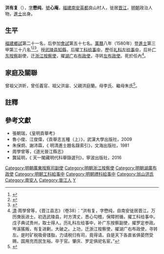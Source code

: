 {{明清人物信息框
| 姓名 = 洪有復
| 原名 =
| 圖片名稱= 
| 圖片大小 =
| 圖片說明 = 
| 最高職務 =
| 國家 = 大明 
| 爵位 =
| 籍貫 = [[福建等處承宣布政使司|福建]][[南安|南安縣]]
| 族裔 = 漢族
| 字號 = 字懋纯，號心庵
| 諡號 =
| 出生日期 = [[嘉靖|嘉靖]]十九年（1540年）
| 出生地點 = [[福建等處承宣布政使司|福建]][[南安|南安縣]]
| 逝世日期 = [[萬曆|萬曆]]三十年（1602年）
| 逝世地點 = [[湖廣等處承宣布政使司|湖廣]][[江夏縣|江夏縣]]（今[[湖北|湖北]][[武昌區|武昌區]]）
| 墓葬 =
| 配偶 = 
| 親屬 = 曾祖父洪昕、祖父洪宙、父親洪庭蘭。母李氏、繼母朱氏
| 出身 =
* 萬曆八年庚辰科進士
| 經歷 =
| 著作 =  
}}
'''洪有复'''（{{bd|1540年||1602年|catIdx=H洪}}），[[表字|字]]'''懋纯'''，[[號|號]]'''心庵'''，[[福建等處承宣布政使司|福建]][[南安|南安]][[英都鎮|英都]]良山村人，徙居[[晉江縣|晋江]]，[[明朝|明朝]]政治人物，[[進士|進士]]出身。

== 生平 ==
[[福建等處承宣布政使司|福建]][[鄉試|鄉試]]第二十一名，后參加[[會試|會試]]第五十七名。[[萬曆|萬曆]]八年（1580年）登[[進士|進士]]第三甲第三十八名<ref>{{Cite book|title=《皇明贡举考》卷五|last=（明）[[张朝瑞|张朝瑞]]|first=|publisher=《续修四库全书》史部第828册|year=|isbn=|location=|pages=}}</ref><ref>{{Cite book|title=贡举志五种 上|last=鲁小俊，江俊伟著|first=|publisher=武汉：武汉大学出版社|year=2009|isbn=978-7-307-07043-1|location=|pages=}}</ref><ref>{{Cite book|title=近代中国史料丛刊续辑 785-790 明清进士题名录索引 1-6|last=朱保炯，谢沛霖|first=|publisher=文海出版社|year=1981|isbn=|location=台湾}}</ref>。授[[武陵县|武陵县]][[知縣|知縣]]，后擢[[工科|工科]][[给事中|给事中]]，歷任[[礼科|礼科]][[左给事中|左给事中]]，后补[[廣東等處承宣布政使司|广东]][[按察|按察]]副使，迁[[浙江等處承宣布政使司|浙江]][[按察使|按察使]]，擢[[湖廣等處承宣布政使司|湖广]]右[[布政使|布政使]]，寻转[[左布政使|左布政使]]。死於任內<ref>[[清|清]]·周學曾等，《晋江县志》（卷38）：“洪有复，字懋纯，自南安徙居晋江。万历庚辰进士。初选武陵县，时方清丈，悉心勾稽，保障拊循，擢工科给事中。戊子典试贵州，取士得人。历礼科左给事中，补广东按察副使，擢罗定参政。岑溪猺叛，有复进剿，大破之。上功，迁浙江按察使，擢湖广右布政使，寻转左。是时矿税吸骨镂脂，力请税归有司，竟得请。自是天下各直省俱晏然受赐，国用充而民生裕。卒于官。肇庆、罗定俱祀名宦。”</ref>。

==家庭及關聯==
曾祖父洪昕，曾任義官、祖父洪宙、父親洪庭蘭。母李氏、繼母朱氏<ref>{{Cite book|title=天一阁藏明代科举录选刊 登科录 点校本|last=龚延明主编|first=|publisher=宁波出版社|year=2016|isbn=978-7-5526-2320-8|location=宁波|pages=|quote=《天一閣藏明代科舉錄選刊.登科錄》之《萬曆八年庚辰科登科錄》}}</ref>。

==註釋==
{{reflist}}

==參考文獻==
*張朝瑞，《皇明貢舉考》
*魯小俊、江俊偉，《貢舉志五種（上）》，武漢大學出版社，2009
*朱保炯、謝沛霖，《 明清進士題名錄索引》，文海出版社，1981
*周學曾等，《道光晉江縣志》
*龔延明，《 天一閣藏明代科舉錄選刊》，寧波出版社，2016

{{萬曆八年庚辰科殿試金榜}}
{{DEFAULTSORT:Hong洪}}

[[Category:明朝廣東按察司副使|Category:明朝廣東按察司副使]]
[[Category:明朝浙江按察使|Category:明朝浙江按察使]]
[[Category:明朝湖廣布政使|Category:明朝湖廣布政使]]
[[Category:明朝工科給事中|Category:明朝工科給事中]]
[[Category:明朝禮科給事中|Category:明朝禮科給事中]]
[[Category:翁山洪氏|Category:翁山洪氏]]
[[Category:南安人|Category:南安人]]
[[Category:晉江人|Category:晉江人]]
[[Category:洪姓|Y]]